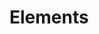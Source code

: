 
# Elements

<Cards num={8}>
    <Cards.Card
        title="Scene"
        href="./elements/scene"
    />
    <Cards.Card
        title="Character"
        href="./elements/character"
    />
    <Cards.Card
        title="Image"
        href="./elements/image"
    />
    <Cards.Card
        title="Sound"
        href="./elements/sound"
    />
    <Cards.Card
        title="Menu"
        href="./elements/menu"
    />
    <Cards.Card
        title="Script"
        href="./elements/script"
    />
    <Cards.Card
        title="Condition"
        href="./elements/condition"
    />
    <Cards.Card
        title="Control"
        href="./elements/control"
    />
    <Cards.Card
        title="Text"
        href="./elements/text"
    />
    <Cards.Card
        title="Persistent"
        href="./elements/persistent"
    />
    <Cards.Card
        title="Story"
        href="./elements/story"
    />
</Cards>
